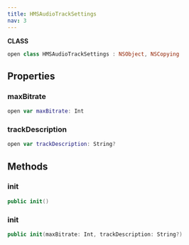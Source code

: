 ```yaml
---
title: HMSAudioTrackSettings
nav: 3
---
```


**CLASS**

```swift
open class HMSAudioTrackSettings : NSObject, NSCopying
```

## Properties

### maxBitrate

```swift
open var maxBitrate: Int
```

### trackDescription

```swift
open var trackDescription: String?
```

## Methods

### init

```swift
public init()
```

### init

```swift
public init(maxBitrate: Int, trackDescription: String?)
```
